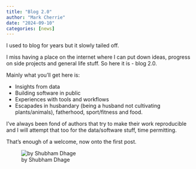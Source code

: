 ```yaml
---
title: "Blog 2.0"
author: "Mark Cherrie"
date: "2024-09-10"
categories: [news]
---
```


I used to blog for years but it slowly tailed off. 

I miss having a place on the internet where I can put down ideas, progress on side projects and general life stuff. So here it is - blog 2.0.

Mainly what you'll get here is:  

* Insights from data
* Building software in public
* Experiences with tools and workflows 
* Escapades in husbandary (being a husband not cultivating plants/animals), fatherhood, sport/fitness and food. 

I've always been fond of authors that try to make their work reproducible and I will attempt that too for the data/software stuff, time permitting. 

That's enough of a welcome, now onto the first post. 



![by Shubham Dhage](thumbnail.jpg)

